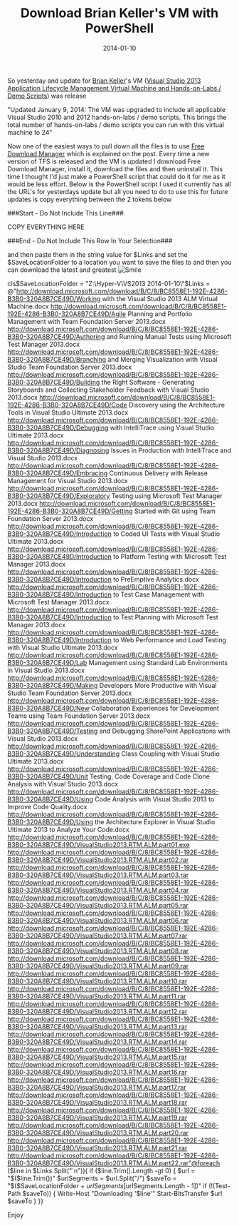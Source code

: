 ﻿---
title: 'Download Brian Keller''s VM with PowerShell'
date: 2014-01-10
tags: ['VSTS / TFS', 'Brian Keller VM', 'PowerShell']
draft: false
summary: 'So yesterday and update for Brian Keller''s VM (Visual Studio 2013 Application Lifecycle Management Virtual Machine and Hands-on-Labs / Demo Scripts) was release'
---


So yesterday and update for [Brian Keller](https://twitter.com/briankel)'s VM ([Visual Studio 2013 Application Lifecycle Management Virtual Machine and Hands-on-Labs / Demo Scripts](http://blogs.msdn.com/b/briankel/archive/2013/08/02/visual-studio-2013-application-lifecycle-management-virtual-machine-and-hands-on-labs-demo-scripts.aspx)) was release
 
"Updated January 9, 2014: The VM was upgraded to include all applicable Visual Studio 2010 and 2012 hands-on-labs / demo scripts. This brings the total number of hands-on-labs / demo scripts you can run with this virtual machine to 24"
 
Now one of the easiest ways to pull down all the files is to use [Free Download Manager](http://www.freedownloadmanager.org/) which is explained on the post. Every time a new version of TFS is released and the VM is updated I download Free Download Manager, install it, download the files and then uninstall it. This time I thought I'd just make a PowerShell script that could do it for me as it would be less effort. Below is the PowerShell script I used it currently has all the URL's for yesterdays update but all you need to do to use this for future updates is copy everything between the 2 tokens below
 
###Start - Do Not Include This Line###
 
COPY EVERYTHING HERE
 
###End - Do Not Include This Row In Your Selection###
 
and then paste them in the string value for $Links and set the $SaveLocationFolder to a location you want to save the files to and then you can download the latest and greatest ![Smile](https://gordonbeeming.com/images/emoticons/smile.svg)
 
cls$SaveLocationFolder = "Z:\Hyper-V\VS2013 2014-01-10\"$Links = @"http://download.microsoft.com/download/B/C/8/BC8558E1-192E-4286-B3B0-320A8B7CE49D/Working with the Visual Studio 2013 ALM Virtual Machine.docx http://download.microsoft.com/download/B/C/8/BC8558E1-192E-4286-B3B0-320A8B7CE49D/Agile Planning and Portfolio Management with Team Foundation Server 2013.docx http://download.microsoft.com/download/B/C/8/BC8558E1-192E-4286-B3B0-320A8B7CE49D/Authoring and Running Manual Tests using Microsoft Test Manager 2013.docx http://download.microsoft.com/download/B/C/8/BC8558E1-192E-4286-B3B0-320A8B7CE49D/Branching and Merging Visualization with Visual Studio Team Foundation Server 2013.docx http://download.microsoft.com/download/B/C/8/BC8558E1-192E-4286-B3B0-320A8B7CE49D/Building the Right Software - Generating Storyboards and Collecting Stakeholder Feedback with Visual Studio 2013.docx http://download.microsoft.com/download/B/C/8/BC8558E1-192E-4286-B3B0-320A8B7CE49D/Code Discovery using the Architecture Tools in Visual Studio Ultimate 2013.docx http://download.microsoft.com/download/B/C/8/BC8558E1-192E-4286-B3B0-320A8B7CE49D/Debugging with IntelliTrace using Visual Studio Ultimate 2013.docx http://download.microsoft.com/download/B/C/8/BC8558E1-192E-4286-B3B0-320A8B7CE49D/Diagnosing Issues in Production with IntelliTrace and Visual Studio 2013.docx http://download.microsoft.com/download/B/C/8/BC8558E1-192E-4286-B3B0-320A8B7CE49D/Embracing Continuous Delivery with Release Management for Visual Studio 2013.docx http://download.microsoft.com/download/B/C/8/BC8558E1-192E-4286-B3B0-320A8B7CE49D/Exploratory Testing using Microsoft Test Manager 2013.docx http://download.microsoft.com/download/B/C/8/BC8558E1-192E-4286-B3B0-320A8B7CE49D/Getting Started with Git using Team Foundation Server 2013.docx http://download.microsoft.com/download/B/C/8/BC8558E1-192E-4286-B3B0-320A8B7CE49D/Introduction to Coded UI Tests with Visual Studio Ultimate 2013.docx http://download.microsoft.com/download/B/C/8/BC8558E1-192E-4286-B3B0-320A8B7CE49D/Introduction to Platform Testing with Microsoft Test Manager 2013.docx http://download.microsoft.com/download/B/C/8/BC8558E1-192E-4286-B3B0-320A8B7CE49D/Introduction to PreEmptive Analytics.docx http://download.microsoft.com/download/B/C/8/BC8558E1-192E-4286-B3B0-320A8B7CE49D/Introduction to Test Case Management with Microsoft Test Manager 2013.docx http://download.microsoft.com/download/B/C/8/BC8558E1-192E-4286-B3B0-320A8B7CE49D/Introduction to Test Planning with Microsoft Test Manager 2013.docx http://download.microsoft.com/download/B/C/8/BC8558E1-192E-4286-B3B0-320A8B7CE49D/Introduction to Web Performance and Load Testing with Visual Studio Ultimate 2013.docx http://download.microsoft.com/download/B/C/8/BC8558E1-192E-4286-B3B0-320A8B7CE49D/Lab Management using Standard Lab Environments in Visual Studio 2013.docx http://download.microsoft.com/download/B/C/8/BC8558E1-192E-4286-B3B0-320A8B7CE49D/Making Developers More Productive with Visual Studio Team Foundation Server 2013.docx http://download.microsoft.com/download/B/C/8/BC8558E1-192E-4286-B3B0-320A8B7CE49D/New Collaboration Experiences for Development Teams using Team Foundation Server 2013.docx http://download.microsoft.com/download/B/C/8/BC8558E1-192E-4286-B3B0-320A8B7CE49D/Testing and Debugging SharePoint Applications with Visual Studio 2013.docx http://download.microsoft.com/download/B/C/8/BC8558E1-192E-4286-B3B0-320A8B7CE49D/Understanding Class Coupling with Visual Studio Ultimate 2013.docx http://download.microsoft.com/download/B/C/8/BC8558E1-192E-4286-B3B0-320A8B7CE49D/Unit Testing, Code Coverage and Code Clone Analysis with Visual Studio 2013.docx http://download.microsoft.com/download/B/C/8/BC8558E1-192E-4286-B3B0-320A8B7CE49D/Using Code Analysis with Visual Studio 2013 to Improve Code Quality.docx http://download.microsoft.com/download/B/C/8/BC8558E1-192E-4286-B3B0-320A8B7CE49D/Using the Architecture Explorer in Visual Studio Ultimate 2013 to Analyze Your Code.docx http://download.microsoft.com/download/B/C/8/BC8558E1-192E-4286-B3B0-320A8B7CE49D/VisualStudio2013.RTM.ALM.part01.exe http://download.microsoft.com/download/B/C/8/BC8558E1-192E-4286-B3B0-320A8B7CE49D/VisualStudio2013.RTM.ALM.part02.rar http://download.microsoft.com/download/B/C/8/BC8558E1-192E-4286-B3B0-320A8B7CE49D/VisualStudio2013.RTM.ALM.part03.rar http://download.microsoft.com/download/B/C/8/BC8558E1-192E-4286-B3B0-320A8B7CE49D/VisualStudio2013.RTM.ALM.part04.rar http://download.microsoft.com/download/B/C/8/BC8558E1-192E-4286-B3B0-320A8B7CE49D/VisualStudio2013.RTM.ALM.part05.rar http://download.microsoft.com/download/B/C/8/BC8558E1-192E-4286-B3B0-320A8B7CE49D/VisualStudio2013.RTM.ALM.part06.rar http://download.microsoft.com/download/B/C/8/BC8558E1-192E-4286-B3B0-320A8B7CE49D/VisualStudio2013.RTM.ALM.part07.rar http://download.microsoft.com/download/B/C/8/BC8558E1-192E-4286-B3B0-320A8B7CE49D/VisualStudio2013.RTM.ALM.part08.rar http://download.microsoft.com/download/B/C/8/BC8558E1-192E-4286-B3B0-320A8B7CE49D/VisualStudio2013.RTM.ALM.part09.rar http://download.microsoft.com/download/B/C/8/BC8558E1-192E-4286-B3B0-320A8B7CE49D/VisualStudio2013.RTM.ALM.part10.rar http://download.microsoft.com/download/B/C/8/BC8558E1-192E-4286-B3B0-320A8B7CE49D/VisualStudio2013.RTM.ALM.part11.rar http://download.microsoft.com/download/B/C/8/BC8558E1-192E-4286-B3B0-320A8B7CE49D/VisualStudio2013.RTM.ALM.part12.rar http://download.microsoft.com/download/B/C/8/BC8558E1-192E-4286-B3B0-320A8B7CE49D/VisualStudio2013.RTM.ALM.part13.rar http://download.microsoft.com/download/B/C/8/BC8558E1-192E-4286-B3B0-320A8B7CE49D/VisualStudio2013.RTM.ALM.part14.rar http://download.microsoft.com/download/B/C/8/BC8558E1-192E-4286-B3B0-320A8B7CE49D/VisualStudio2013.RTM.ALM.part15.rar http://download.microsoft.com/download/B/C/8/BC8558E1-192E-4286-B3B0-320A8B7CE49D/VisualStudio2013.RTM.ALM.part16.rar http://download.microsoft.com/download/B/C/8/BC8558E1-192E-4286-B3B0-320A8B7CE49D/VisualStudio2013.RTM.ALM.part17.rar http://download.microsoft.com/download/B/C/8/BC8558E1-192E-4286-B3B0-320A8B7CE49D/VisualStudio2013.RTM.ALM.part18.rar http://download.microsoft.com/download/B/C/8/BC8558E1-192E-4286-B3B0-320A8B7CE49D/VisualStudio2013.RTM.ALM.part19.rar http://download.microsoft.com/download/B/C/8/BC8558E1-192E-4286-B3B0-320A8B7CE49D/VisualStudio2013.RTM.ALM.part20.rar http://download.microsoft.com/download/B/C/8/BC8558E1-192E-4286-B3B0-320A8B7CE49D/VisualStudio2013.RTM.ALM.part21.rar http://download.microsoft.com/download/B/C/8/BC8558E1-192E-4286-B3B0-320A8B7CE49D/VisualStudio2013.RTM.ALM.part22.rar"@foreach ($line in $Links.Split("`n")){    if ($line.Trim().Length -gt 0)    {        $url = "$($line.Trim())"        $urlSegments = $url.Split("/")        $saveTo = "$($SaveLocationFolder + $urlSegments[$urlSegments.Length - 1])"        if (!(Test-Path $saveTo))         {            Write-Host "Downloading '$line'"            Start-BitsTransfer $url $saveTo        }    }}

Enjoy

